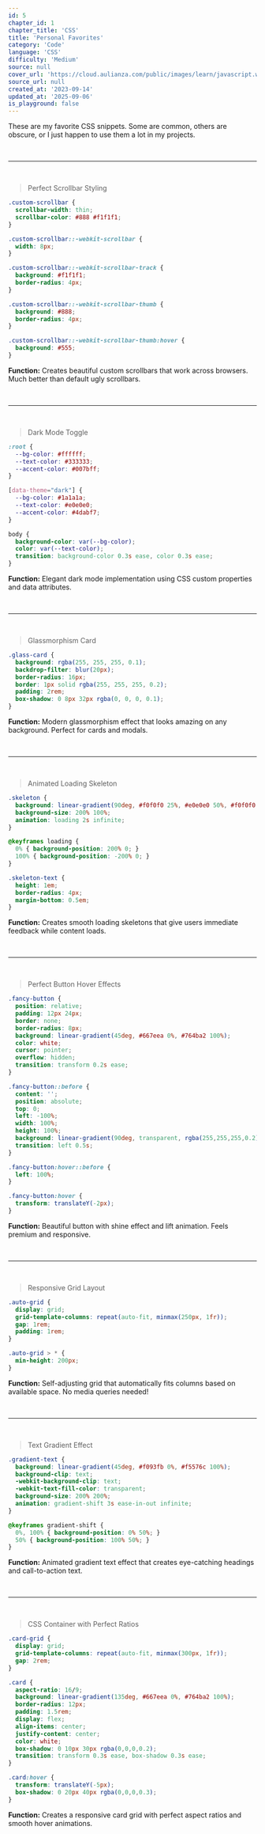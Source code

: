 ```yaml
---
id: 5
chapter_id: 1
chapter_title: 'CSS'
title: 'Personal Favorites'
category: 'Code'
language: 'CSS'
difficulty: 'Medium'
source: null
cover_url: 'https://cloud.aulianza.com/public/images/learn/javascript.webp'
source_url: null
created_at: '2023-09-14'
updated_at: '2025-09-06'
is_playground: false
---
```


These are my favorite CSS snippets. Some are common, others are obscure, or I just happen to use them a lot in my projects.

<br/>

---

<br/>

> Perfect Scrollbar Styling
```css
.custom-scrollbar {
  scrollbar-width: thin;
  scrollbar-color: #888 #f1f1f1;
}

.custom-scrollbar::-webkit-scrollbar {
  width: 8px;
}

.custom-scrollbar::-webkit-scrollbar-track {
  background: #f1f1f1;
  border-radius: 4px;
}

.custom-scrollbar::-webkit-scrollbar-thumb {
  background: #888;
  border-radius: 4px;
}

.custom-scrollbar::-webkit-scrollbar-thumb:hover {
  background: #555;
}
```
**Function:** Creates beautiful custom scrollbars that work across browsers. Much better than default ugly scrollbars.

<br/>

---

<br/>

> Dark Mode Toggle
```css
:root {
  --bg-color: #ffffff;
  --text-color: #333333;
  --accent-color: #007bff;
}

[data-theme="dark"] {
  --bg-color: #1a1a1a;
  --text-color: #e0e0e0;
  --accent-color: #4dabf7;
}

body {
  background-color: var(--bg-color);
  color: var(--text-color);
  transition: background-color 0.3s ease, color 0.3s ease;
}
```
**Function:** Elegant dark mode implementation using CSS custom properties and data attributes.

<br/>

---

<br/>

> Glassmorphism Card
```css
.glass-card {
  background: rgba(255, 255, 255, 0.1);
  backdrop-filter: blur(20px);
  border-radius: 16px;
  border: 1px solid rgba(255, 255, 255, 0.2);
  padding: 2rem;
  box-shadow: 0 8px 32px rgba(0, 0, 0, 0.1);
}
```
**Function:** Modern glassmorphism effect that looks amazing on any background. Perfect for cards and modals.

<br/>

---

<br/>

> Animated Loading Skeleton
```css
.skeleton {
  background: linear-gradient(90deg, #f0f0f0 25%, #e0e0e0 50%, #f0f0f0 75%);
  background-size: 200% 100%;
  animation: loading 2s infinite;
}

@keyframes loading {
  0% { background-position: 200% 0; }
  100% { background-position: -200% 0; }
}

.skeleton-text {
  height: 1em;
  border-radius: 4px;
  margin-bottom: 0.5em;
}
```
**Function:** Creates smooth loading skeletons that give users immediate feedback while content loads.

<br/>

---

<br/>

> Perfect Button Hover Effects
```css
.fancy-button {
  position: relative;
  padding: 12px 24px;
  border: none;
  border-radius: 8px;
  background: linear-gradient(45deg, #667eea 0%, #764ba2 100%);
  color: white;
  cursor: pointer;
  overflow: hidden;
  transition: transform 0.2s ease;
}

.fancy-button::before {
  content: '';
  position: absolute;
  top: 0;
  left: -100%;
  width: 100%;
  height: 100%;
  background: linear-gradient(90deg, transparent, rgba(255,255,255,0.2), transparent);
  transition: left 0.5s;
}

.fancy-button:hover::before {
  left: 100%;
}

.fancy-button:hover {
  transform: translateY(-2px);
}
```
**Function:** Beautiful button with shine effect and lift animation. Feels premium and responsive.

<br/>

---

<br/>

> Responsive Grid Layout
```css
.auto-grid {
  display: grid;
  grid-template-columns: repeat(auto-fit, minmax(250px, 1fr));
  gap: 1rem;
  padding: 1rem;
}

.auto-grid > * {
  min-height: 200px;
}
```
**Function:** Self-adjusting grid that automatically fits columns based on available space. No media queries needed!

<br/>

---

<br/>

> Text Gradient Effect
```css
.gradient-text {
  background: linear-gradient(45deg, #f093fb 0%, #f5576c 100%);
  background-clip: text;
  -webkit-background-clip: text;
  -webkit-text-fill-color: transparent;
  background-size: 200% 200%;
  animation: gradient-shift 3s ease-in-out infinite;
}

@keyframes gradient-shift {
  0%, 100% { background-position: 0% 50%; }
  50% { background-position: 100% 50%; }
}
```
**Function:** Animated gradient text effect that creates eye-catching headings and call-to-action text.

<br/>

---

<br/>

> CSS Container with Perfect Ratios
```css
.card-grid {
  display: grid;
  grid-template-columns: repeat(auto-fit, minmax(300px, 1fr));
  gap: 2rem;
}

.card {
  aspect-ratio: 16/9;
  background: linear-gradient(135deg, #667eea 0%, #764ba2 100%);
  border-radius: 12px;
  padding: 1.5rem;
  display: flex;
  align-items: center;
  justify-content: center;
  color: white;
  box-shadow: 0 10px 30px rgba(0,0,0,0.2);
  transition: transform 0.3s ease, box-shadow 0.3s ease;
}

.card:hover {
  transform: translateY(-5px);
  box-shadow: 0 20px 40px rgba(0,0,0,0.3);
}
```
**Function:** Creates a responsive card grid with perfect aspect ratios and smooth hover animations.

<br/>